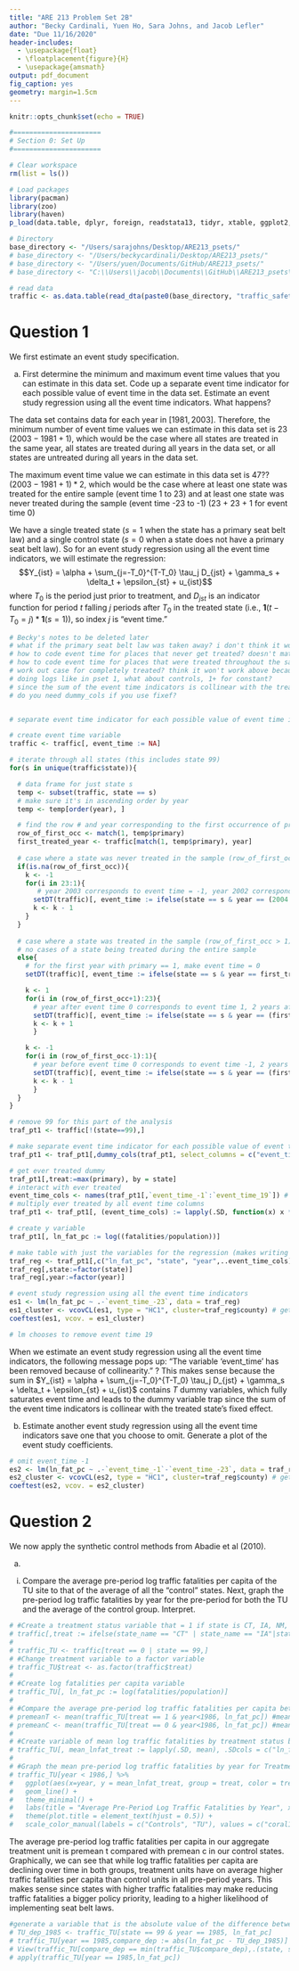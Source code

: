 ```yaml
---
title: "ARE 213 Problem Set 2B"
author: "Becky Cardinali, Yuen Ho, Sara Johns, and Jacob Lefler"
date: "Due 11/16/2020"
header-includes: 
  - \usepackage{float}
  - \floatplacement{figure}{H}
  - \usepackage{amsmath}
output: pdf_document
fig_caption: yes
geometry: margin=1.5cm
---
```


```r
knitr::opts_chunk$set(echo = TRUE)

#======================
# Section 0: Set Up
#======================

# Clear workspace
rm(list = ls())

# Load packages
library(pacman)
library(zoo)
library(haven)
p_load(data.table, dplyr, foreign, readstata13, tidyr, xtable, ggplot2, binom, glmnet, stats, FNN, fastDummies, fixest, parallel, plm, lmtest, fixest, Synth, sandwich)

# Directory 
base_directory <- "/Users/sarajohns/Desktop/ARE213_psets/"
# base_directory <- "/Users/beckycardinali/Desktop/ARE213_psets/"
# base_directory <- "/Users/yuen/Documents/GitHub/ARE213_psets/"
# base_directory <- "C:\\Users\\jacob\\Documents\\GitHub\\ARE213_psets\\"

# read data
traffic <- as.data.table(read_dta(paste0(base_directory, "traffic_safety2.dta")))
```

# Question 1

We first estimate an event study specification.

(a) First determine the minimum and maximum event time values that you can estimate in this data set. Code up a separate event time indicator for each possible value of event time in the data set. Estimate an event study regression using all the event time indicators. What happens?

The data set contains data for each year in $[1981, 2003]$. Therefore, the minimum number of event time values we can estimate in this data set is 23 $(2003-1981+1)$, which would be the case where all states are treated in the same year, all states are treated during all years in the data set, or all states are untreated during all years in the data set. 

The maximum event time value we can estimate in this data set is 47?? $(2003-1981+1)*2$, which would be the case where at least one state was treated for the entire sample (event time 1 to 23) and at least one state was never treated during the sample (event time -23 to -1) (23 + 23 + 1 for event time 0)

We have a single treated state $(s = 1$ when the state has a primary seat belt law) and a single control state $(s = 0$ when a state does not have a primary seat belt law). So for an event study regression using all the event time indicators, we will estimate the regression: 
$$Y_{ist} = \alpha + \sum_{j=-T_0}^{T-T_0} \tau_j D_{jst} + \gamma_s + \delta_t + \epsilon_{st} + u_{ist}$$
where $T_0$ is the period just prior to treatment, and $D_{jst}$ is an indicator function for period $t$ falling $j$ periods after $T_0$ in the treated state (i.e., $\textbf{1}(t-T_0 = j)*\textbf{1}(s=1)$), so index $j$ is "event time."

```r
# Becky's notes to be deleted later
# what if the primary seat belt law was taken away? i don't think it would show up in event time indicator, but that would make interpretation weird
# how to code event time for places that never get treated? doesn't matter because they won't show up in the summation since D=0 always
# how to code event time for places that were treated throughout the sample? it's luckily not the case in our sample, but might affect the max values part of this question
# work out case for completely treated? think it won't work above because of second for loop with i in 0:1
# doing logs like in pset 1, what about controls, 1+ for constant?
# since the sum of the event time indicators is collinear with the treated state's fixed effect. ???
# do you need dummy_cols if you use fixef?


# separate event time indicator for each possible value of event time in the data set

# create event time variable
traffic <- traffic[, event_time := NA]

# iterate through all states (this includes state 99)
for(s in unique(traffic$state)){

  # data frame for just state s
  temp <- subset(traffic, state == s)
  # make sure it's in ascending order by year
  temp <- temp[order(year), ]

  # find the row # and year corresponding to the first occurrence of primary == 1 in the dataframe for just that state
  row_of_first_occ <- match(1, temp$primary)
  first_treated_year <- traffic[match(1, temp$primary), year]
  
  # case where a state was never treated in the sample (row_of_first_occ == NA)
  if(is.na(row_of_first_occ)){
    k <- -1
    for(i in 23:1){
       # year 2003 corresponds to event time = -1, year 2002 corresponds to event time = -2, etc.
      setDT(traffic)[, event_time := ifelse(state == s & year == (2004 + k), k, event_time)]
      k <- k - 1
    }
  }
  
  # case where a state was treated in the sample (row_of_first_occ > 1)
  # no cases of a state being treated during the entire sample
  else{
    # for the first year with primary == 1, make event time = 0
    setDT(traffic)[, event_time := ifelse(state == s & year == first_treated_year, 0, event_time)]

    k <- 1
    for(i in (row_of_first_occ+1):23){
      # year after event time 0 corresponds to event time 1, 2 years after event time 0 corresponds to event time 2, etc.
      setDT(traffic)[, event_time := ifelse(state == s & year == (first_treated_year + k), k, event_time)]
      k <- k + 1
      }

    k <- -1
    for(i in (row_of_first_occ-1):1){
      # year before event time 0 corresponds to event time -1, 2 years before event time 0 corresponds to event time -2, etc.
      setDT(traffic)[, event_time := ifelse(state == s & year == (first_treated_year + k), k, event_time)]
      k <- k - 1
      }
  }
}

# remove 99 for this part of the analysis
traf_pt1 <- traffic[!(state==99),]

# make separate event time indicator for each possible value of event time in the data set 
traf_pt1 <- traf_pt1[,dummy_cols(traf_pt1, select_columns = c("event_time"))]

# get ever treated dummy
traf_pt1[,treat:=max(primary), by = state]
# interact with ever treated
event_time_cols <- names(traf_pt1[,`event_time_-1`:`event_time_19`]) # get list of event time columns
# multiply ever treated by all event time columns
traf_pt1 <- traf_pt1[, (event_time_cols) := lapply(.SD, function(x) x * traf_pt1$treat), .SDcols = event_time_cols]

# create y variable
traf_pt1[, ln_fat_pc := log((fatalities/population))]

# make table with just the variables for the regression (makes writing out regression equation easier)
traf_reg <- traf_pt1[,c("ln_fat_pc", "state", "year",..event_time_cols)]
traf_reg[,state:=factor(state)]
traf_reg[,year:=factor(year)]

# event study regression using all the event time indicators
es1 <- lm(ln_fat_pc ~ .-`event_time_-23`, data = traf_reg)
es1_cluster <- vcovCL(es1, type = "HC1", cluster=traf_reg$county) # get cluster cov-var
coeftest(es1, vcov. = es1_cluster)

# lm chooses to remove event time 19

```

When we estimate an event study regression using all the event time indicators, the following message pops up: "The variable 'event_time' has been removed because of collinearity." ? This makes sense because the sum in $Y_{ist} = \alpha + \sum_{j=-T_0}^{T-T_0} \tau_j D_{jst} + \gamma_s + \delta_t + \epsilon_{st} + u_{ist}$ contains $T$ dummy variables, which fully saturates event time and leads to the dummy variable trap since the sum of the event time indicators is collinear with the treated state's fixed effect. 

(b) Estimate another event study regression using all the event time indicators save one that you choose to omit. Generate a plot of the event study coefficients. 

```r

# omit event_time -1
es2 <- lm(ln_fat_pc ~ .-`event_time_-1`-`event_time_-23`, data = traf_reg)
es2_cluster <- vcovCL(es2, type = "HC1", cluster=traf_reg$county) # get cluster cov-var
coeftest(es2, vcov. = es2_cluster)

```


# Question 2

We now apply the synthetic control methods from Abadie et al (2010).

(a)

i. Compare the average pre-period log traffic fatalities per capita of the TU site to that of the average of all the “control” states. Next, graph the pre-period log traffic fatalities by year for the pre-period for both the TU and the average of the control group. Interpret.

```r
# #Create a treatment status variable that = 1 if state is CT, IA, NM, or TX and =0 otherwise. 
# traffic[,treat := ifelse(state_name == "CT" | state_name == "IA"|state_name == "NM" | state_name == "TX" |state == 99, 1, 0)]
# 
# traffic_TU <- traffic[treat == 0 | state == 99,]
# #Change treatment variable to a factor variable
# traffic_TU$treat <- as.factor(traffic$treat)
# 
# #Create log fatalities per capita variable
# traffic_TU[, ln_fat_pc := log(fatalities/population)]
# 
# #Compare the average pre-period log traffic fatalities per capita between treatment and control
# premeanT <- mean(traffic_TU[treat == 1 & year<1986, ln_fat_pc]) #mean pre-period log traffic fatalities in treatment
# premeanC <- mean(traffic_TU[treat == 0 & year<1986, ln_fat_pc]) #mean pre-period log traffic fatalities in control
# 
# #Create variable of mean log traffic fatalities by treatment status by year
# traffic_TU[, mean_lnfat_treat := lapply(.SD, mean), .SDcols = c("ln_fat_pc"), by = c("treat","year")] 
# 
# #Graph the mean pre-period log traffic fatalities by year for Treatment vs Control
# traffic_TU[year < 1986,] %>%
#   ggplot(aes(x=year, y = mean_lnfat_treat, group = treat, color = treat)) + 
#   geom_line() +
#   theme_minimal() +
#   labs(title = "Average Pre-Period Log Traffic Fatalities by Year", x = "Year", y = "Log Traffic Fatalities Per Capita", color = element_blank()) +
#   theme(plot.title = element_text(hjust = 0.5)) +
#   scale_color_manual(labels = c("Controls", "TU"), values = c("coral1", "cyan3"))

```

The average pre-period log traffic fatalities per capita in our aggregate treatment unit is premean t compared with premean c  in our control states. Graphically, we can see that while log traffic fatalities per capita are declining over time in both groups, treatment units have on average higher traffic fatalities per capita than control units in all pre-period years. This makes sense since states with higher traffic fatalities may make reducing traffic fatalities a bigger policy priority, leading to a higher likelihood of implementing seat belt laws.  

```r
#generate a variable that is the absolute value of the difference between the dependent variable of the TU site and each control state for the year before treatment 
# TU_dep_1985 <- traffic_TU[state == 99 & year == 1985, ln_fat_pc]
# traffic_TU[year == 1985,compare_dep := abs(ln_fat_pc - TU_dep_1985)]
# View(traffic_TU[compare_dep == min(traffic_TU$compare_dep),.(state, state_name)])
# apply(traffic_TU[year == 1985,ln_fat_pc])

```




